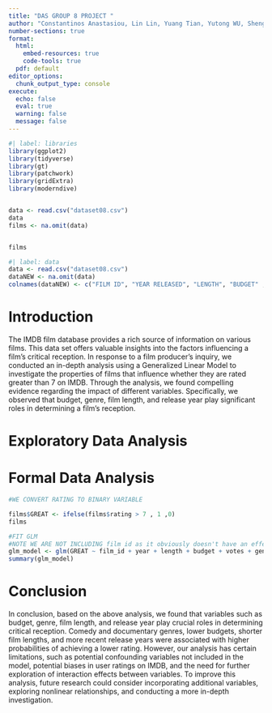 ---
title: "DAS GROUP 8 PROJECT "
author: "Constantinos Anastasiou, Lin Lin, Yuang Tian, Yutong WU, Shengyuan Xia"
number-sections: true
format: 
  html:
    embed-resources: true
    code-tools: true
  pdf: default
editor_options: 
  chunk_output_type: console
execute:
  echo: false
  eval: true
  warning: false
  message: false
---

```{r}
#| label: libraries
library(ggplot2)
library(tidyverse)
library(gt)
library(patchwork)
library(gridExtra)
library(moderndive)


data <- read.csv("dataset08.csv")
data
films <- na.omit(data)


films
```

```{r}
#| label: data
data <- read.csv("dataset08.csv")
dataNEW <- na.omit(data)
colnames(dataNEW) <- c("FILM ID", "YEAR RELEASED", "LENGTH", "BUDGET" , "VOTES" ,"GENRE" , "RATING") 

```

# Introduction {#sec-Intro}
The IMDB film database provides a rich source of information on various films. This data set offers valuable insights into the factors influencing a film's critical reception. In response to a film producer's inquiry, we conducted an in-depth analysis using a Generalized Linear Model to investigate the properties of films that influence whether they are rated greater than 7 on IMDB. Through the analysis, we found compelling evidence regarding the impact of different variables. Specifically, we observed that budget, genre, film length, and release year play significant roles in determining a film's reception.

# Exploratory Data Analysis {#sec-EDA}

# Formal Data Analysis {#sec-FDA}

```{r}

#WE CONVERT RATING TO BINARY VARIABLE

films$GREAT <- ifelse(films$rating > 7 , 1 ,0)
films

#FIT GLM
#NOTE WE ARE NOT INCLUDING film id as it obviously doesn't have an effect on the film's rating
glm_model <- glm(GREAT ~ film_id + year + length + budget + votes + genre , data = films , family = binomial)
summary(glm_model)
```

# Conclusion
In conclusion, based on the above analysis, we found that variables such as budget, genre, film length, and release year play crucial roles in determining critical reception. Comedy and documentary genres, lower budgets, shorter film lengths, and more recent release years were associated with higher probabilities of achieving a lower rating. However, our analysis has certain limitations, such as potential confounding variables not included in the model, potential biases in user ratings on IMDB, and the need for further exploration of interaction effects between variables. To improve this analysis, future research could consider incorporating additional variables, exploring nonlinear relationships, and conducting a more in-depth investigation.
